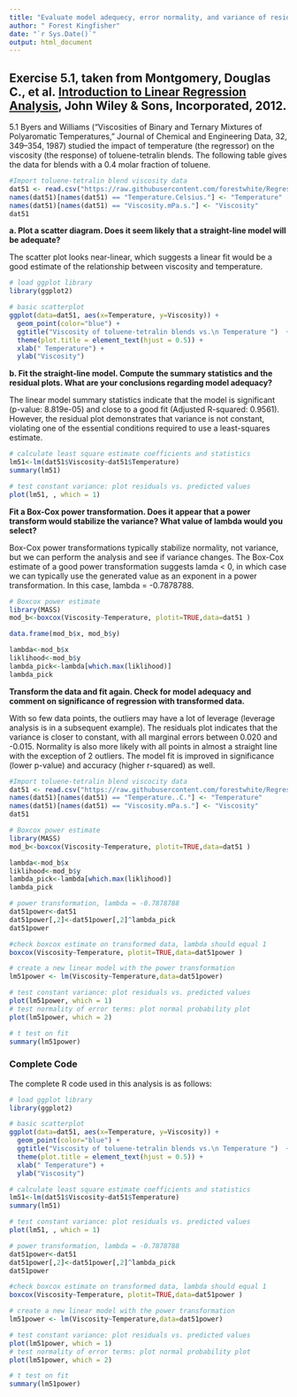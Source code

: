 ---
title: "Evaluate model adequecy, error normality, and variance of residuals"
author: " Forest Kingfisher"
date: "`r Sys.Date()`"
output: html_document
---
## Exercise 5.1, taken from Montgomery, Douglas C., et al. <u>Introduction to Linear Regression Analysis</u>, John Wiley & Sons, Incorporated, 2012.

5.1 Byers and Williams (“Viscosities of Binary and Ternary Mixtures of Polyaromatic Temperatures,” Journal of Chemical and Engineering Data, 32, 349–354, 1987) studied the impact of temperature (the regressor) on the viscosity (the response) of toluene-tetralin blends. The following table gives the data for blends with a 0.4 molar fraction of toluene.

```{r, echo=TRUE}
#Import toluene-tetralin blend viscosity data
dat51 <- read.csv("https://raw.githubusercontent.com/forestwhite/Regression/main/data/data-table-51.csv")
names(dat51)[names(dat51) == "Temperature.Celsius."] <- "Temperature"
names(dat51)[names(dat51) == "Viscosity.mPa.s."] <- "Viscosity"
dat51
```

**a. Plot a scatter diagram. Does it seem likely that a straight-line model will be adequate?**

The scatter plot looks near-linear, which suggests a linear fit would be a good estimate of the relationship between viscosity and temperature.

```{r}
# load ggplot library
library(ggplot2)

# basic scatterplot
ggplot(data=dat51, aes(x=Temperature, y=Viscosity)) + 
  geom_point(color="blue") + 
  ggtitle("Viscosity of toluene-tetralin blends vs.\n Temperature ")  + 
  theme(plot.title = element_text(hjust = 0.5)) + 
  xlab(" Temperature") + 
  ylab("Viscosity")
```

**b. Fit the straight-line model. Compute the summary statistics and the residual plots. What are your conclusions regarding model adequacy?**

The linear model summary statistics indicate that the model is significant (p-value: 8.819e-05) and close to a good fit (Adjusted R-squared:  0.9561). However, the residual plot demonstrates that variance is not constant, violating one of the essential conditions required to use a least-squares estimate.

```{r}
# calculate least square estimate coefficients and statistics
lm51<-lm(dat51$Viscosity~dat51$Temperature)
summary(lm51)

# test constant variance: plot residuals vs. predicted values
plot(lm51, , which = 1)
```

**Fit a Box-Cox power transformation.  Does it appear that a power transform would stabilize the variance?  What value of lambda would you select?**

Box-Cox power transformations typically stabilize normality, not variance, but we can perform the analysis and see if variance changes. The Box-Cox estimate of a good power transformation suggests lamda < 0, in which case we can typically use the generated value as an exponent in a power transformation. In this case, lambda = -0.7878788.

```{r}
# Boxcox power estimate
library(MASS)
mod_b<-boxcox(Viscosity~Temperature, plotit=TRUE,data=dat51 )

data.frame(mod_b$x, mod_b$y)

lambda<-mod_b$x
liklihood<-mod_b$y
lambda_pick<-lambda[which.max(liklihood)]
lambda_pick
```

**Transform the data and fit again.  Check for model adequacy and comment on significance of regression with transformed data.**

With so few data points, the outliers may have a lot of leverage (leverage analysis is in a subsequent example). The residuals plot indicates that the variance is closer to constant, with all marginal errors between 0.020 and -0.015. Normality is also more likely with all points in almost a straight line with the exception of 2 outliers. The model fit is improved in significance (lower p-value) and accuracy (higher r-squared) as well.

```{r}
#Import toluene-tetralin blend viscocity data
dat51 <- read.csv("https://raw.githubusercontent.com/forestwhite/Regression/main/data/data-table-51.csv")
names(dat51)[names(dat51) == "Temperature..C."] <- "Temperature"
names(dat51)[names(dat51) == "Viscosity.mPa.s."] <- "Viscosity"
dat51

# Boxcox power estimate
library(MASS)
mod_b<-boxcox(Viscosity~Temperature, plotit=TRUE,data=dat51 )

lambda<-mod_b$x
liklihood<-mod_b$y
lambda_pick<-lambda[which.max(liklihood)]
lambda_pick

# power transformation, lambda = -0.7878788
dat51power<-dat51
dat51power[,2]<-dat51power[,2]^lambda_pick
dat51power

#check boxcox estimate on transformed data, lambda should equal 1
boxcox(Viscosity~Temperature, plotit=TRUE,data=dat51power )

# create a new linear model with the power transformation
lm51power <- lm(Viscosity~Temperature,data=dat51power)

# test constant variance: plot residuals vs. predicted values
plot(lm51power, which = 1)
# test normality of error terms: plot normal probability plot
plot(lm51power, which = 2)

# t test on fit
summary(lm51power)
```

### Complete Code

The complete R code used in this analysis is as follows:

```{r, eval=FALSE}
# load ggplot library
library(ggplot2)

# basic scatterplot
ggplot(data=dat51, aes(x=Temperature, y=Viscosity)) + 
  geom_point(color="blue") + 
  ggtitle("Viscosity of toluene-tetralin blends vs.\n Temperature ")  + 
  theme(plot.title = element_text(hjust = 0.5)) + 
  xlab(" Temperature") + 
  ylab("Viscosity")

# calculate least square estimate coefficients and statistics
lm51<-lm(dat51$Viscosity~dat51$Temperature)
summary(lm51)

# test constant variance: plot residuals vs. predicted values
plot(lm51, , which = 1)

# power transformation, lambda = -0.7878788
dat51power<-dat51
dat51power[,2]<-dat51power[,2]^lambda_pick
dat51power

#check boxcox estimate on transformed data, lambda should equal 1
boxcox(Viscosity~Temperature, plotit=TRUE,data=dat51power )

# create a new linear model with the power transformation
lm51power <- lm(Viscosity~Temperature,data=dat51power)

# test constant variance: plot residuals vs. predicted values
plot(lm51power, which = 1)
# test normality of error terms: plot normal probability plot
plot(lm51power, which = 2)

# t test on fit
summary(lm51power)
```